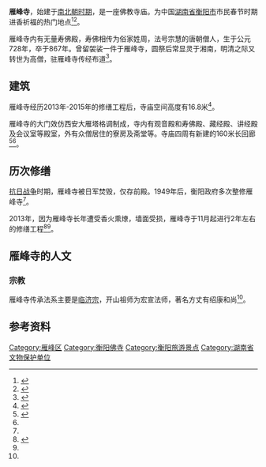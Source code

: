 {{Infobox Buddhist temple
| name             =雁峰寺
|logo =
|logosize =
| img              = YanfengTemple 20170210.jpg
| img_size         =350px
| img_capt         =雁峰寺的匾额 
| mountain         = 
| denomination     =[[临济宗|临济宗]]
| venerated        =
| founded          =南北朝
| closed           =
| website          =
| founderpriest    =
| roshi            =
| abbot            =
| priest           =
| rinpoche         =
| reverend         =
| address          =[[湖南省|湖南省]][[衡阳市|衡阳市]][[回雁峰|回雁峰]]
| country          = {{flagicon|China}} [[中华人民共和国|中华人民共和国]]
| coordinates      =
| founder          =
| pushpin_map = 
| pushpin_map_caption =
}}


'''雁峰寺'''，始建于[[南北朝时期|南北朝时期]]，是一座佛教寺庙。为中国[[湖南省|湖南省]][[衡阳市|衡阳市]]市民春节时期进香祈福的热门地点<ref>{{Cite news|url=http://hunan.voc.com.cn/article/201102/201102091710429065.html|title=[衡阳]回雁峰雁峰寺香客初一首次破三万|last=胡|first=亚华|date=2011年2月9日|work=华声在线|accessdate=|archive-date=2017年1月3日|archive-url=https://web.archive.org/web/20170103003038/http://hunan.voc.com.cn/article/201102/201102091710429065.html|dead-url=no}}</ref><ref>{{Cite news|url=http://www.hydst.com/szxw/2015/02/19/22571734668.html|title=护航春节：除夕夜500警力通宵值守回雁峰|last=廖|first=奕|date=2015年2月19日|work=衡阳新闻联播|accessdate=|archive-date=2017年1月3日|archive-url=https://web.archive.org/web/20170103093809/http://www.hydst.com/szxw/2015/02/19/22571734668.html|dead-url=no}}</ref>。

雁峰寺内有无量寿佛殿，寿佛相传为俗家姓周，法号宗慧的唐朝僧人，生于公元728年，卒于867年。曾留袈裟一件于雁峰寺，圆祭后常显灵于湘南，明清之际又转世为高僧，驻雁峰寺传经布道<ref>{{Cite journal|title=迴雁峰景区旅游功能定位与开发问题探讨|author=彭蝶飞|url=http://kns.cnki.net/KCMS/detail/detail.aspx?dbcode=CJFQ&dbname=CJFD2002&filename=HSXY200204017&v=MTg0NjdmWnVkcEZpbmtWYnJOTFQ3VGQ3RzRIdFBNcTQ5RVk0UjhlWDFMdXhZUzdEaDFUM3FUcldNMUZyQ1VSTDI=|journal=湖南商学院学报|issue=2002年第4期|doi=|others=吴桂生|year=2002年|volume=|page=53|pmid=}}</ref>。

== 建筑 ==
雁峰寺经历2013年-2015年的修缮工程后，寺庙空间高度有16.8米<ref name=":0">{{Cite news|url=http://www.hyqss.cn/2015/august/C6E31267.html|title=千年古刹雁峰寺将新貌迎游客|author=胡亚华|date=2015年8月6日|work=衡阳晚报|accessdate=|archive-date=2018年2月2日|archive-url=https://web.archive.org/web/20180202190356/http://www.hyqss.cn/2015/august/C6E31267.html|dead-url=no}}</ref>。

雁峰寺的大门效仿西安大雁塔格调制成，寺内有观音殿和寿佛殿、藏经殿、讲经殿及会议室等殿室，外有众僧居住的寮房及斋堂等。寺庙四周有新建的160米长回廊<ref name=":1">{{Cite news|url=http://auto.enorth.com.cn/system/2007/02/12/001548223.shtml|title=雁峰寺|author=张萍|date=2007年2月12日|work=北方网|accessdate=|archive-url=https://web.archive.org/web/20180203021314/http://auto.enorth.com.cn/system/2007/02/12/001548223.shtml|archive-date=2018年2月3日|dead-url=yes}}</ref><ref name=":0" />。

== 历次修缮 ==
[[中国抗日战争|抗日战争]]时期，雁峰寺被日军焚毁，仅存前殿。1949年后，衡阳政府多次整修雁峰寺<ref name=":1" />。

2013年，因为雁峰寺长年遭受香火熏燎，墙面受损，雁峰寺于11月起进行2年左右的修缮工程<ref>{{Cite news|url=http://culture.ifeng.com/gundong/detail_2013_10/21/30499785_0.shtml|title=衡阳雁峰寺将进行修缮|author=陈鸿飞|date=2013年10月21日|work=湖南日报|accessdate=|archive-url=https://web.archive.org/web/20180202191710/http://culture.ifeng.com/gundong/detail_2013_10/21/30499785_0.shtml|archive-date=2018年2月2日|dead-url=yes}}</ref><ref name=":0" />。

== 雁峰寺的人文 ==

=== 宗教 ===
雁峰寺传承法系主要是[[临济宗|临济宗]]，开山祖师为宏宣法师，著名方丈有绍康和尚<ref name=":1" />。

== 参考资料 ==
{{Reflist|2}}

[[Category:雁峰区|Category:雁峰区]]
[[Category:衡阳佛寺|Category:衡阳佛寺]]
[[Category:衡阳旅游景点|Category:衡阳旅游景点]]
[[Category:湖南省文物保护单位|Category:湖南省文物保护单位]]